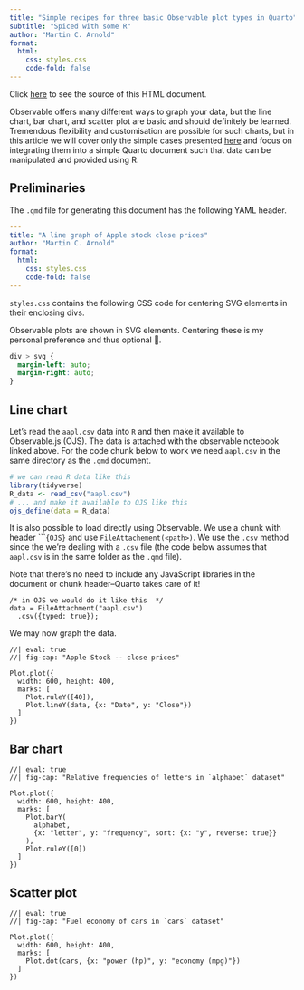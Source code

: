 ```yaml
---
title: "Simple recipes for three basic Observable plot types in Quarto"
subtitle: "Spiced with some R"
author: "Martin C. Arnold"
format: 
  html:
    css: styles.css 
    code-fold: false
---
```


Click [here]() to see the source of this HTML document.

Observable offers many different ways to graph your data, but the line chart, bar chart, and scatter plot are basic and should definitely be learned. Tremendous flexibility and customisation are possible for such charts, but in this article we will cover only the simple cases presented [here](https://observablehq.com/@observablehq/chart-starter-recipes) and focus on integrating them into a simple Quarto document such that data can be manipulated and provided using R.

## Preliminaries

The `.qmd` file for generating this document has the following YAML header.

```YAML
---
title: "A line graph of Apple stock close prices"
author: "Martin C. Arnold"
format: 
  html:
    css: styles.css 
    code-fold: false
---
```

`styles.css` contains the following CSS code for centering SVG elements in their enclosing divs.

::: {.column-margin}
Observable plots are shown in SVG elements. Centering these is my personal preference and thus optional 🙂.
:::

```CSS
div > svg {
  margin-left: auto;
  margin-right: auto;
}
```

## Line chart

Let's read the `aapl.csv` data into `R` and then make it available to Observable.js (OJS). The data is attached with the observable notebook linked above. For the code chunk below to work we need `aapl.csv` in the same directory as the `.qmd` document.

```r
# we can read R data like this
library(tidyverse)
R_data <- read_csv("aapl.csv")
# ... and make it available to OJS like this
ojs_define(data = R_data)
```

It is also possible to load directly using Observable. We use a chunk with header ````{OJS}` and use `FileAttachement(<path>)`. We use the `.csv` method since the we're dealing with a `.csv` file (the code below assumes that `aapl.csv` is in the same folder as the `.qmd` file).

::: {.column-margin}
Note that there's no need to include any JavaScript libraries in the document or chunk header--Quarto takes care of it!
:::

```ojs
/* in OJS we would do it like this  */
data = FileAttachment("aapl.csv")
  .csv({typed: true});
```

We may now graph the data.

```ojs
//| eval: true
//| fig-cap: "Apple Stock -- close prices"

Plot.plot({
  width: 600, height: 400,
  marks: [
    Plot.ruleY([40]),
    Plot.lineY(data, {x: "Date", y: "Close"})
  ]
})
```


## Bar chart

```ojs
//| eval: true
//| fig-cap: "Relative frequencies of letters in `alphabet` dataset"

Plot.plot({
  width: 600, height: 400,
  marks: [
    Plot.barY(
      alphabet, 
      {x: "letter", y: "frequency", sort: {x: "y", reverse: true}}
    ),
    Plot.ruleY([0])
  ]
})
```

## Scatter plot

```ojs
//| eval: true
//| fig-cap: "Fuel economy of cars in `cars` dataset"

Plot.plot({
  width: 600, height: 400,
  marks: [
    Plot.dot(cars, {x: "power (hp)", y: "economy (mpg)"})
  ]
})
```



